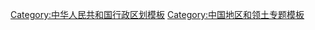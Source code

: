 {{Navbox
|name=Guizhou topics
|state= {{{state<includeonly>|collapsed</includeonly>}}}
|title=[[贵州]]专题
|listclass = hlist
|above = [[贵阳市]] ([[中华人民共和国省会列表|省会]])
|image = [[File:Guizhou in China (+all claims hatched).svg|300px]]
|below = {{icon|category}} '''[[:Category:贵州|分类]]'''&nbsp;&nbsp;&nbsp;&nbsp;[[File:Commons-logo.svg|16x16px]] '''[[commons:Category:Guizhou|共享资源]]'''
|evenstyle = background:#F4F0EC

|group1=[[:Category:贵州|总体]] 
|list1=
* [[贵州历史|历史]]
* [[贵州省#政治|政治]]
* [[贵州省#经济|经济]] 
* [[贵州省#交通|交通]] 
* [[贵州省#文化|文化]] 


|group2=[[贵州省#地理|地理]]
|list2=
* [[中华人民共和国城市列表#贵州省|城市]] 
* [[云贵高原]] 
* [[乌江]]
* [[南盘江]]
* [[北盘江]]

|group3=[[贵州省高等学校列表|教育]]
|list3=
* [[贵州大学]] 
* [[贵州师范大学]] 
* [[贵州民族大学]] 
* [[贵州财经大学]] 
* [[贵州医科大学]] 
* [[贵州师范大学]] 
* [[遵义医科大学]]

|group4=[[贵州省#文化|文化]]
|list4=
* [[:分类:贵州音乐|音乐]] 
* [[黔剧]]
* [[地戏|安顺地戏]]
* [[貴州話]]
* [[莫语]] 
* [[貴陽話]]
* [[遵義話]]
* [[錦語]]
* [[大方話]]
* [[蜡染]]
* [[夜郎]]
* [[黎平话]]
* [[桐梓話]]
* [[丹寨話]]
|group5=[[贵州菜|饮食]]
|list5=
* [[茅台酒]]
* [[董酒]]
* [[肠旺面]]
* [[洋芋粑]]
* [[丝娃娃]]
* [[花江狗肉]]
* [[绿豆粉]]
* [[腌鱼]]

|group6=旅游景点
|list6=
* [[黄果树瀑布]] 
* [[遵义会议会址]]
* [[娄山关|娄山关战斗遗址]]
* [[西江千户苗寨]]
* [[镇远县]]
* [[赤水丹霞地貌]]
* [[贵州赤水桫椤国家级自然保护区|赤水桫椤国家级自然保护区]]
* [[草海]]
* [[梵净山]]
* [[马岭河峡谷]]
* [[织金洞]]
* [[肇兴镇 (黎平县)|肇兴古镇]]

}}<noinclude>


{{collapsible option|state=collapsed}}

[[Category:中华人民共和国行政区划模板]]
[[Category:中国地区和领土专题模板]]
[[Category:贵州| ]]
</noinclude>